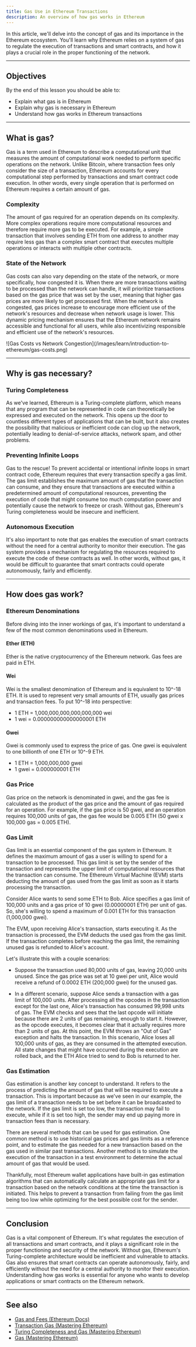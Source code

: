 ```yaml
---
title: Gas Use in Ethereum Transactions
description: An overview of how gas works in Ethereum
---
```


In this article, we'll delve into the concept of gas and its importance in the Ethereum ecosystem. You'll learn why Ethereum relies on a system of gas to regulate the execution of transactions and smart contracts, and how it plays a crucial role in the proper functioning of the network.

---

## Objectives

By the end of this lesson you should be able to:

- Explain what gas is in Ethereum
- Explain why gas is necessary in Ethereum
- Understand how gas works in Ethereum transactions

---

## What is gas?

Gas is a term used in Ethereum to describe a computational unit that measures the amount of computational work needed to perform specific operations on the network. Unlike Bitcoin, where transaction fees only consider the size of a transaction, Ethereum accounts for every computational step performed by transactions and smart contract code execution. In other words, every single operation that is performed on Ethereum requires a certain amount of gas.

### Complexity

The amount of gas required for an operation depends on its complexity. More complex operations require more computational resources and therefore require more gas to be executed. For example, a simple transaction that involves sending ETH from one address to another may require less gas than a complex smart contract that executes multiple operations or interacts with multiple other contracts.

### State of the Network

Gas costs can also vary depending on the state of the network, or more specifically, how congested it is. When there are more transactions waiting to be processed than the network can handle, it will prioritize transactions based on the gas price that was set by the user, meaning that higher gas prices are more likely to get processed first. When the network is congested, gas prices increase to encourage more efficient use of the network's resources and decrease when network usage is lower. This dynamic pricing mechanism ensures that the Ethereum network remains accessible and functional for all users, while also incentivizing responsible and efficient use of the network's resources.

<Frame>
![Gas Costs vs Network Congestion](/images/learn/introduction-to-ethereum/gas-costs.png)
</Frame>

---

## Why is gas necessary?

### Turing Completeness

As we've learned, Ethereum is a Turing-complete platform, which means that any program that can be represented in code can theoretically be expressed and executed on the network. This opens up the door to countless different types of applications that can be built, but it also creates the possibility that malicious or inefficient code can clog up the network, potentially leading to denial-of-service attacks, network spam, and other problems.

### Preventing Infinite Loops

Gas to the rescue! To prevent accidental or intentional infinite loops in smart contract code, Ethereum requires that every transaction specify a gas limit. The gas limit establishes the maximum amount of gas that the transaction can consume, and they ensure that transactions are executed within a predetermined amount of computational resources, preventing the execution of code that might consume too much computation power and potentially cause the network to freeze or crash. Without gas, Ethereum's Turing completeness would be insecure and inefficient.

### Autonomous Execution

It's also important to note that gas enables the execution of smart contracts without the need for a central authority to monitor their execution. The gas system provides a mechanism for regulating the resources required to execute the code of these contracts as well. In other words, without gas, it would be difficult to guarantee that smart contracts could operate autonomously, fairly and efficiently.

---

## How does gas work?

### Ethereum Denominations

Before diving into the inner workings of gas, it's important to understand a few of the most common denominations used in Ethereum.

#### Ether (ETH)

Ether is the native cryptocurrency of the Ethereum network. Gas fees are paid in ETH.

#### Wei

Wei is the smallest denomination of Ethereum and is equivalent to 10^-18 ETH. It is used to represent very small amounts of ETH, usually gas prices and transaction fees. To put 10^-18 into perspective:

- 1 ETH = 1,000,000,000,000,000,000 wei
- 1 wei = 0.000000000000000001 ETH

#### Gwei

Gwei is commonly used to express the price of gas. One gwei is equivalent to one billionth of one ETH or 10^-9 ETH.

- 1 ETH = 1,000,000,000 gwei
- 1 gwei = 0.000000001 ETH

### Gas Price

Gas price on the network is denominated in gwei, and the gas fee is calculated as the product of the gas price and the amount of gas required for an operation. For example, if the gas price is 50 gwei, and an operation requires 100,000 units of gas, the gas fee would be 0.005 ETH (50 gwei x 100,000 gas = 0.005 ETH).

### Gas Limit

Gas limit is an essential component of the gas system in Ethereum. It defines the maximum amount of gas a user is willing to spend for a transaction to be processed. This gas limit is set by the sender of the transaction and represents the upper limit of computational resources that the transaction can consume. The Ethereum Virtual Machine (EVM) starts deducting the amount of gas used from the gas limit as soon as it starts processing the transaction.

Consider Alice wants to send some ETH to Bob. Alice specifies a gas limit of 100,000 units and a gas price of 10 gwei (0.00000001 ETH) per unit of gas. So, she's willing to spend a maximum of 0.001 ETH for this transaction (1,000,000 gwei).

The EVM, upon receiving Alice's transaction, starts executing it. As the transaction is processed, the EVM deducts the used gas from the gas limit. If the transaction completes before reaching the gas limit, the remaining unused gas is refunded to Alice's account.

Let's illustrate this with a couple scenarios:

- Suppose the transaction used 80,000 units of gas, leaving 20,000 units unused. Since the gas price was set at 10 gwei per unit, Alice would receive a refund of 0.0002 ETH (200,000 gwei) for the unused gas.

- In a different scenario, suppose Alice sends a transaction with a gas limit of 100,000 units. After processing all the opcodes in the transaction except for the last one, Alice's transaction has consumed 99,998 units of gas. The EVM checks and sees that the last opcode will initiate because there are 2 units of gas remaining, enough to start it. However, as the opcode executes, it becomes clear that it actually requires more than 2 units of gas. At this point, the EVM throws an "Out of Gas" exception and halts the transaction. In this scenario, Alice loses all 100,000 units of gas, as they are consumed in the attempted execution. All state changes that might have occurred during the execution are rolled back, and the ETH Alice tried to send to Bob is returned to her.

### Gas Estimation

Gas estimation is another key concept to understand. It refers to the process of predicting the amount of gas that will be required to execute a transaction. This is important because as we've seen in our example, the gas limit of a transaction needs to be set before it can be broadcasted to the network. If the gas limit is set too low, the transaction may fail to execute, while if it is set too high, the sender may end up paying more in transaction fees than is necessary.

There are several methods that can be used for gas estimation. One common method is to use historical gas prices and gas limits as a reference point, and to estimate the gas needed for a new transaction based on the gas used in similar past transactions. Another method is to simulate the execution of the transaction in a test environment to determine the actual amount of gas that would be used.

Thankfully, most Ethereum wallet applications have built-in gas estimation algorithms that can automatically calculate an appropriate gas limit for a transaction based on the network conditions at the time the transaction is initiated. This helps to prevent a transaction from failing from the gas limit being too low while optimizing for the best possible cost for the sender.

---

## Conclusion

Gas is a vital component of Ethereum. It's what regulates the execution of all transactions and smart contracts, and it plays a significant role in the proper functioning and security of the network. Without gas, Ethereum's Turing-complete architecture would be inefficient and vulnerable to attacks. Gas also ensures that smart contracts can operate autonomously, fairly, and efficiently without the need for a central authority to monitor their execution. Understanding how gas works is essential for anyone who wants to develop applications or smart contracts on the Ethereum network.

---

## See also

- [Gas and Fees (Ethereum Docs)](https://ethereum.org/en/developers/docs/gas/)
- [Transaction Gas (Mastering Ethereum)](https://github.com/ethereumbook/ethereumbook/blob/develop/06transactions.asciidoc#transaction-gas)
- [Turing Completeness and Gas (Mastering Ethereum)](https://github.com/ethereumbook/ethereumbook/blob/develop/13evm.asciidoc#turing-completeness-and-gas)
- [Gas (Mastering Ethereum)](https://github.com/ethereumbook/ethereumbook/blob/develop/13evm.asciidoc#gas)


<PolicyBanner />